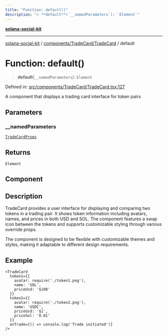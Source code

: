 ```yaml
---
title: "Function: default()"
description: "> **default**(`__namedParameters`): `Element`"
---
```


[**solana-social-kit**](../../../../README.mdx)

***

[solana-social-kit](../../../../README.mdx) / [components/TradeCard/TradeCard](../README.mdx) / default

# Function: default()

> **default**(`__namedParameters`): `Element`

Defined in: [src/components/TradeCard/TradeCard.tsx:127](https://github.com/SendArcade/solana-social-starter/blob/bd4b3556b8f469c27ebb06f4df65b3a36b43ba3b/src/components/TradeCard/TradeCard.tsx#L127)

A component that displays a trading card interface for token pairs

## Parameters

### \_\_namedParameters

[`TradeCardProps`](../interfaces/TradeCardProps.mdx)

## Returns

`Element`

## Component

## Description

TradeCard provides a user interface for displaying and comparing two tokens
in a trading pair. It shows token information including avatars, names,
and prices in both USD and SOL. The component features a swap icon between
the tokens and supports customizable styling through various override props.

The component is designed to be flexible with customizable themes and styles,
making it adaptable to different design requirements.

## Example

```tsx
<TradeCard
  token1={{
    avatar: require('./token1.png'),
    name: 'SOL',
    priceUsd: '$100'
  }}
  token2={{
    avatar: require('./token2.png'),
    name: 'USDC',
    priceUsd: '$1',
    priceSol: '0.01'
  }}
  onTrade={() => console.log('Trade initiated')}
/>
```
